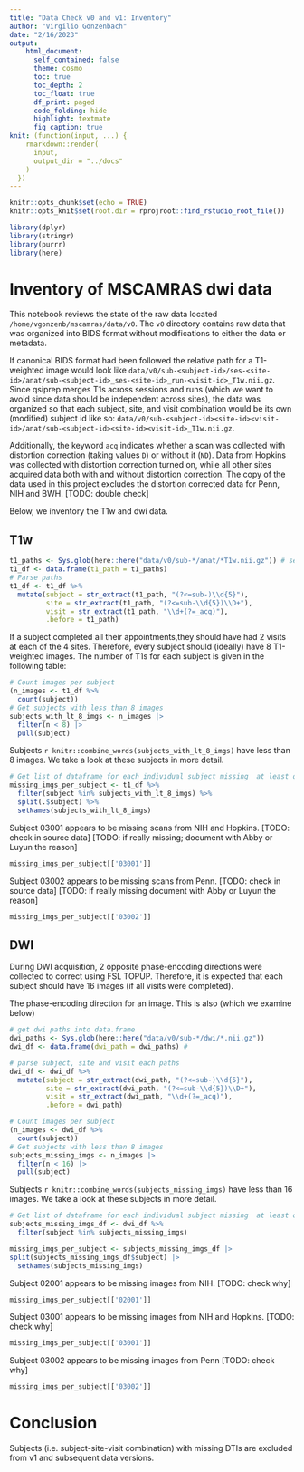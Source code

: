 ```yaml
---
title: "Data Check v0 and v1: Inventory"
author: "Virgilio Gonzenbach"
date: "2/16/2023"
output: 
    html_document:
      self_contained: false
      theme: cosmo
      toc: true
      toc_depth: 2
      toc_float: true
      df_print: paged
      code_folding: hide
      highlight: textmate
      fig_caption: true
knit: (function(input, ...) {
    rmarkdown::render(
      input,
      output_dir = "../docs"
    )
  })
---
```


```r
knitr::opts_chunk$set(echo = TRUE)
knitr::opts_knit$set(root.dir = rprojroot::find_rstudio_root_file())
```

```r
library(dplyr)
library(stringr)
library(purrr)
library(here)
```

# Inventory of MSCAMRAS dwi data

This notebook reviews the state of the raw data located `/home/vgonzenb/mscamras/data/v0`.
The `v0` directory contains raw data that was organized into BIDS format without modifications to
either the data or metadata. 
  
If canonical BIDS format had been followed the relative path for a T1-weighted image
would look like `data/v0/sub-<subject-id>/ses-<site-id>/anat/sub-<subject-id>_ses-<site-id>_run-<visit-id>_T1w.nii.gz`.
Since qsiprep merges T1s across sessions and runs (which we want to avoid since data should be independent across sites), 
the data was organized so that each subject, site, and visit combination would be 
its own (modified) subject id like so: `data/v0/sub-<subject-id><site-id><visit-id>/anat/sub-<subject-id><site-id><visit-id>_T1w.nii.gz`.

Additionally, the keyword `acq` indicates whether a scan was collected with distortion correction (taking values `D`) or without it (`ND`). 
Data from Hopkins was collected with distortion correction turned on, while all other sites acquired data both with and without distortion correction. 
The copy of the data used in this project excludes the distortion corrected data for Penn, NIH and BWH. [TODO: double check]

Below, we inventory the T1w and dwi data.

## T1w

```r
t1_paths <- Sys.glob(here::here("data/v0/sub-*/anat/*T1w.nii.gz")) # search bids
t1_df <- data.frame(t1_path = t1_paths)
# Parse paths
t1_df <- t1_df %>% 
  mutate(subject = str_extract(t1_path, "(?<=sub-)\\d{5}"),
         site = str_extract(t1_path, "(?<=sub-\\d{5})\\D+"),
         visit = str_extract(t1_path, "\\d+(?=_acq)"), 
         .before = t1_path)
```

If a subject completed all their appointments,they should have had 2 visits at each of the 4 sites. Therefore, every subject should (ideally) have 8 T1-weighted images. The number of T1s for each subject is given in the following table:

```r
# Count images per subject
(n_images <- t1_df %>% 
  count(subject))
# Get subjects with less than 8 images
subjects_with_lt_8_imgs <- n_images |> 
  filter(n < 8) |> 
  pull(subject)
```

Subjects `r knitr::combine_words(subjects_with_lt_8_imgs)` have less than 8 images. We take a look at these subjects in more detail.

```r
# Get list of dataframe for each individual subject missing  at least one image
missing_imgs_per_subject <- t1_df %>% 
  filter(subject %in% subjects_with_lt_8_imgs) %>% 
  split(.$subject) %>% 
  setNames(subjects_with_lt_8_imgs)
```

Subject 03001 appears to be missing scans from NIH and Hopkins. [TODO: check in source data] [TODO: if really missing; document with Abby or Luyun the reason]

```r
missing_imgs_per_subject[['03001']]
```

Subject 03002 appears to be missing scans from Penn. [TODO: check in source data] [TODO: if really missing document with Abby or Luyun the reason]

```r
missing_imgs_per_subject[['03002']]
```

## DWI

During DWI acquisition, 2 opposite phase-encoding directions were collected to correct using FSL TOPUP. Therefore, it is expected that each subject should have 16 images (if all visits were completed). 

The phase-encoding direction for an image. This is also (which we examine below)

```r
# get dwi paths into data.frame
dwi_paths <- Sys.glob(here::here("data/v0/sub-*/dwi/*.nii.gz"))
dwi_df <- data.frame(dwi_path = dwi_paths) #

# parse subject, site and visit each paths
dwi_df <- dwi_df %>% 
  mutate(subject = str_extract(dwi_path, "(?<=sub-)\\d{5}"),
         site = str_extract(dwi_path, "(?<=sub-\\d{5})\\D+"),
         visit = str_extract(dwi_path, "\\d+(?=_acq)"), 
         .before = dwi_path)
```


```r
# Count images per subject
(n_images <- dwi_df %>% 
  count(subject))
# Get subjects with less than 8 images
subjects_missing_imgs <- n_images |> 
  filter(n < 16) |> 
  pull(subject)
```

Subjects `r knitr::combine_words(subjects_missing_imgs)` have less than 16 images. We take a look at these subjects in more detail.

```r
# Get list of dataframe for each individual subject missing  at least one image
subjects_missing_imgs_df <- dwi_df %>%
  filter(subject %in% subjects_missing_imgs) 

missing_imgs_per_subject <- subjects_missing_imgs_df |> 
split(subjects_missing_imgs_df$subject) |>
  setNames(subjects_missing_imgs)
```

Subject 02001 appears to be missing images from NIH. [TODO: check why]

```r
missing_imgs_per_subject[['02001']]
```

Subject 03001 appears to be missing images from NIH and Hopkins. [TODO: check why]

```r
missing_imgs_per_subject[['03001']]
```

Subject 03002 appears to be missing images from Penn [TODO: check why]

```r
missing_imgs_per_subject[['03002']]
```

# Conclusion

Subjects (i.e. subject-site-visit combination) with missing DTIs are excluded from v1 and subsequent data versions.
